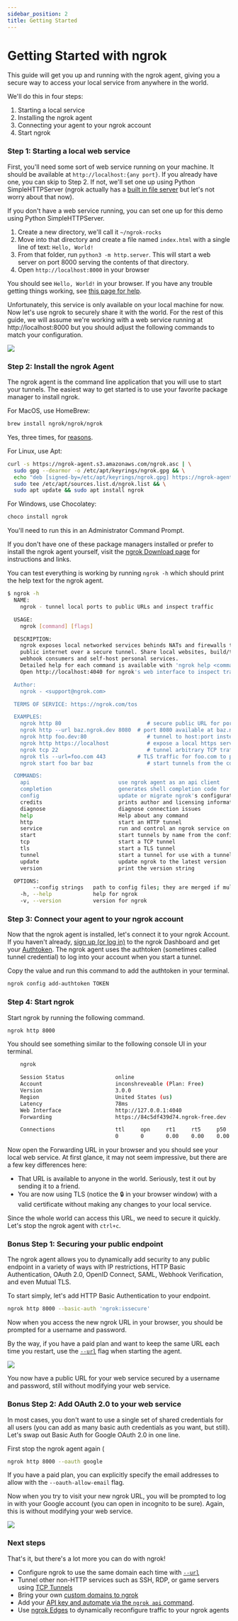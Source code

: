 ```yaml
---
sidebar_position: 2
title: Getting Started
---
```


# Getting Started with ngrok

This guide will get you up and running with the ngrok agent, giving you a secure way to access your local service from anywhere in the world.

We'll do this in four steps:

1.  Starting a local service
2.  Installing the ngrok agent
3.  Connecting your agent to your ngrok account
4.  Start ngrok

### Step 1: Starting a local web service

First, you'll need some sort of web service running on your machine. It should be available at `http://localhost:{any port}`. If you already have one, you can skip to Step 2. If not, we'll set one up using Python SimpleHTTPServer (ngrok actually has a [built in file server](/http/#file-serving) but let's not worry about that now).

If you don't have a web service running, you can set one up for this demo using Python SimpleHTTPServer.

1.  Create a new directory, we'll call it `~/ngrok-rocks`
2.  Move into that directory and create a file named `index.html` with a single line of text: `Hello, World!`
3.  From that folder, run `python3 -m http.server`. This will start a web server on port 8000 serving the contents of that directory.
4.  Open `http://localhost:8000` in your browser

You should see `Hello, World!` in your browser. If you have any trouble getting things working, see [this page for help](https://developer.mozilla.org/en-US/docs/Learn/Common_questions/set_up_a_local_testing_server#running_a_simple_local_http_server).

Unfortunately, this service is only available on your local machine for now. Now let's use ngrok to securely share it with the world. For the rest of this guide, we will assume we're working with a web service running at http://localhost:8000 but you should adjust the following commands to match your configuration.

![](/img/docs/localhost-8000.png)

### Step 2: Install the ngrok Agent

The ngrok agent is the command line application that you will use to start your tunnels. The easiest way to get started is to use your favorite package manager to install ngrok.

For MacOS, use HomeBrew:

```bash
brew install ngrok/ngrok/ngrok
```

Yes, three times, for [reasons](https://docs.brew.sh/Taps#repository-naming-conventions-and-assumptions).

For Linux, use Apt:

```bash
curl -s https://ngrok-agent.s3.amazonaws.com/ngrok.asc | \
  sudo gpg --dearmor -o /etc/apt/keyrings/ngrok.gpg && \
  echo "deb [signed-by=/etc/apt/keyrings/ngrok.gpg] https://ngrok-agent.s3.amazonaws.com buster main" | \
  sudo tee /etc/apt/sources.list.d/ngrok.list && \
  sudo apt update && sudo apt install ngrok
```

For Windows, use Chocolatey:

```bash
choco install ngrok
```

You'll need to run this in an Administrator Command Prompt.

If you don't have one of these package managers installed or prefer to install the ngrok agent yourself, visit the [ngrok Download page](https://ngrok.com/download) for instructions and links.

You can test everything is working by running `ngrok -h` which should print the help text for the ngrok agent.

```sh
$ ngrok -h
  NAME:
    ngrok - tunnel local ports to public URLs and inspect traffic

  USAGE:
    ngrok [command] [flags]

  DESCRIPTION:
    ngrok exposes local networked services behinds NATs and firewalls to the
    public internet over a secure tunnel. Share local websites, build/test
    webhook consumers and self-host personal services.
    Detailed help for each command is available with 'ngrok help <command>'.
    Open http://localhost:4040 for ngrok's web interface to inspect traffic.

  Author:
    ngrok - <support@ngrok.com>

  TERMS OF SERVICE: https://ngrok.com/tos

  EXAMPLES:
    ngrok http 80                           # secure public URL for port 80 web server
    ngrok http --url baz.ngrok.dev 8080  # port 8080 available at baz.ngrok.dev
    ngrok http foo.dev:80                   # tunnel to host:port instead of localhost
    ngrok http https://localhost            # expose a local https server
    ngrok tcp 22                            # tunnel arbitrary TCP traffic to port 22
    ngrok tls --url=foo.com 443          # TLS traffic for foo.com to port 443
    ngrok start foo bar baz                 # start tunnels from the configuration file

  COMMANDS:
    api                            use ngrok agent as an api client
    completion                     generates shell completion code for bash or zsh
    config                         update or migrate ngrok's configuration file
    credits                        prints author and licensing information
    diagnose                       diagnose connection issues
    help                           Help about any command
    http                           start an HTTP tunnel
    service                        run and control an ngrok service on a target operating system
    start                          start tunnels by name from the configuration file
    tcp                            start a TCP tunnel
    tls                            start a TLS tunnel
    tunnel                         start a tunnel for use with a tunnel-group backend
    update                         update ngrok to the latest version
    version                        print the version string

  OPTIONS:
        --config strings   path to config files; they are merged if multiple
    -h, --help             help for ngrok
    -v, --version          version for ngrok
```

### Step 3: Connect your agent to your ngrok account

Now that the ngrok agent is installed, let's connect it to your ngrok Account. If you haven't already, [sign up (or log in)](https://dashboard.ngrok.com) to the ngrok Dashboard and get your [Authtoken](https://dashboard.ngrok.com/get-started/your-authtoken). The ngrok agent uses the authtoken (sometimes called tunnel credential) to log into your account when you start a tunnel.

Copy the value and run this command to add the authtoken in your terminal.

```bash
ngrok config add-authtoken TOKEN
```

### Step 4: Start ngrok

Start ngrok by running the following command.

```bash
ngrok http 8000
```

You should see something similar to the following console UI in your terminal.

```bash
    ngrok                                                                       (Ctrl+C to quit)

    Session Status                online
    Account                       inconshreveable (Plan: Free)
    Version                       3.0.0
    Region                        United States (us)
    Latency                       78ms
    Web Interface                 http://127.0.0.1:4040
    Forwarding                    https://84c5df439d74.ngrok-free.dev -> http://localhost:8000

    Connections                   ttl     opn     rt1     rt5     p50     p90
                                  0       0       0.00    0.00    0.00    0.00
```

Now open the Forwarding URL in your browser and you should see your local web service. At first glance, it may not seem impressive, but there are a few key differences here:

- That URL is available to anyone in the world. Seriously, test it out by sending it to a friend.
- You are now using TLS (notice the 🔒 in your browser window) with a valid certificate without making any changes to your local service.

Since the whole world can access this URL, we need to secure it quickly. Let's stop the ngrok agent with `ctrl+c`.

### Bonus Step 1: Securing your public endpoint

The ngrok agent allows you to dynamically add security to any public endpoint in a variety of ways with IP restrictions, HTTP Basic Authentication, OAuth 2.0, OpenID Connect, SAML, Webhook Verification, and even Mutual TLS.

To start simply, let's add HTTP Basic Authentication to your endpoint.

```bash
ngrok http 8000 --basic-auth 'ngrok:issecure'
```

Now when you access the new ngrok URL in your browser, you should be prompted for a username and password.

By the way, if you have a paid plan and want to keep the same URL each time you restart, use the [`--url`](/agent/cli/#ngrok-http) flag when starting the agent.

![](/img/docs/ngrok-basic-auth.png)

You now have a public URL for your web service secured by a username and password, still without modifying your web service.

### Bonus Step 2: Add OAuth 2.0 to your web service

In most cases, you don't want to use a single set of shared credentials for all users (you can add as many basic auth credentials as you want, but still). Let's swap out Basic Auth for Google OAuth 2.0 in one line.

First stop the ngrok agent again (

```bash
ngrok http 8000 --oauth google
```

If you have a paid plan, you can explicitly specify the email addresses to allow with the `--oauth-allow-email` flag.

Now when you try to visit your new ngrok URL, you will be prompted to log in with your Google account (you can open in incognito to be sure). Again, this is without modifying your web service.

![](/img/docs/ngrok-oauth.png)

### Next steps

That's it, but there's a lot more you can do with ngrok!

- Configure ngrok to use the same domain each time with [`--url`](/http/#static-domains)
- Tunnel other non-HTTP services such as SSH, RDP, or game servers using [TCP Tunnels](/tcp/)
- Bring your own [custom domains to ngrok](/http/#bring-your-own-domain)
- Add your [API key and automate via the `ngrok api` command](/agent/cli/#ngrok-api).
- Use [ngrok Edges](/network-edge/edges/) to dynamically reconfigure traffic to your ngrok agents
